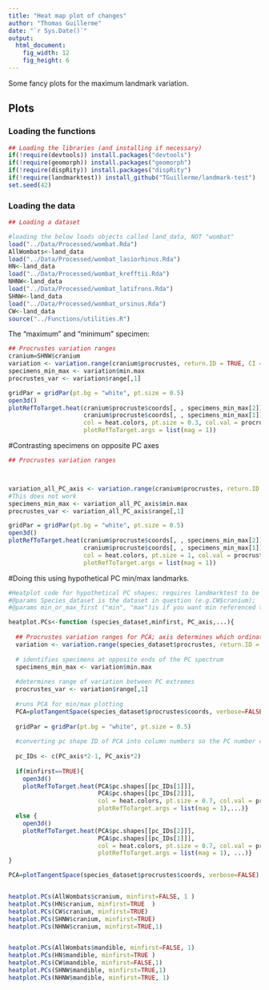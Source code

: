 ```yaml
---
title: "Heat map plot of changes"
author: "Thomas Guillerme"
date: "`r Sys.Date()`"
output:
  html_document:
    fig_width: 12
    fig_height: 6
---
```


Some fancy plots for the maximum landmark variation.

## Plots 

### Loading the functions

```r
## Loading the libraries (and installing if necessary)
if(!require(devtools)) install.packages("devtools")
if(!require(geomorph)) install.packages("geomorph")
if(!require(dispRity)) install.packages("dispRity")
if(!require(landmarktest)) install_github("TGuillerme/landmark-test")
set.seed(42)
```


### Loading the data

```r
## Loading a dataset

#loading the below loads objects called land_data, NOT "wombat"
load("../Data/Processed/wombat.Rda")
AllWombats<-land_data
load("../Data/Processed/wombat_lasiorhinus.Rda")
HN<-land_data
load("../Data/Processed/wombat_krefftii.Rda")
NHNW<-land_data
load("../Data/Processed/wombat_latifrons.Rda")
SHNW<-land_data
load("../Data/Processed/wombat_ursinus.Rda")
CW<-land_data
source("../Functions/utilities.R")

```

The "maximum" and "minimum" specimen:

```r
## Procrustes variation ranges
cranium=SHNW$cranium
variation <- variation.range(cranium$procrustes, return.ID = TRUE, CI = 0.5)
specimens_min_max <- variation$min.max
procrustes_var <- variation$range[,1]
```

```r
gridPar = gridPar(pt.bg = "white", pt.size = 0.5)
open3d()
plotRefToTarget.heat(cranium$procruste$coords[, , specimens_min_max[2]],
                     cranium$procruste$coords[, , specimens_min_max[1]],
                     col = heat.colors, pt.size = 0.3, col.val = procrustes_var,
                     plotRefToTarget.args = list(mag = 1))
```


#Contrasting specimens on opposite PC axes

```r
## Procrustes variation ranges



variation_all_PC_axis <- variation.range(cranium$procrustes, return.ID = TRUE, ordination = TRUE, axis = 1)
#This does not work
specimens_min_max <- variation_all_PC_axis$min.max
procrustes_var <- variation_all_PC_axis$range[,1]
```

```r
gridPar = gridPar(pt.bg = "white", pt.size = 0.5)
open3d()
plotRefToTarget.heat(cranium$procruste$coords[, , specimens_min_max[2]],
                     cranium$procruste$coords[, , specimens_min_max[1]],
                     col = heat.colors, pt.size = 1, col.val = procrustes_var,
                     plotRefToTarget.args = list(mag = 1))
```


#Doing this using hypothetical PC min/max landmarks. 

```r

#Heatplot code for hypothetical PC shapes; requires landmarktest to be loaded
#@params Species_dataset is the dataset in question (e.g.CW$cranium); 
#@params min_or_max_first ("min", "max")is if you want min referenced to max or vice versa. this is handy if one common lm displacement pattern happens to be associated with opposite signed PC scores.

heatplot.PCs<-function (species_dataset,minfirst, PC_axis,...){
  
  ## Procrustes variation ranges for PCA; axis determines which ordination axis to use
  variation <- variation.range(species_dataset$procrustes, return.ID = TRUE, axis=PC_axis, ordination=species_dataset$ordination)
  
  # identifies specimens at opposite ends of the PC spectrum
  specimens_min_max <- variation$min.max
  
  #determines range of variation between PC extremes
  procrustes_var <- variation$range[,1]
  
  #runs PCA for min/max plotting
  PCA=plotTangentSpace(species_dataset$procrustes$coords, verbose=FALSE)
  
  gridPar = gridPar(pt.bg = "white", pt.size = 0.5)
  
  #converting pc shape ID of PCA into column numbers so the PC number can be chosen (e.g. PC6min is PCA$pc.shapes[[11]])
  
  pc_IDs <- c(PC_axis*2-1, PC_axis*2)
  
  if(minfirst==TRUE){
    open3d()
    plotRefToTarget.heat(PCA$pc.shapes[[pc_IDs[1]]],
                         PCA$pc.shapes[[pc_IDs[2]]],
                         col = heat.colors, pt.size = 0.7, col.val = procrustes_var,
                         plotRefToTarget.args = list(mag = 1),...)}
  else {
    open3d()
    plotRefToTarget.heat(PCA$pc.shapes[[pc_IDs[2]]],
                         PCA$pc.shapes[[pc_IDs[1]]],
                         col = heat.colors, pt.size = 0.7, col.val = procrustes_var,
                         plotRefToTarget.args = list(mag = 1), ...)}
}

PCA=plotTangentSpace(species_dataset$procrustes$coords, verbose=FALSE)


heatplot.PCs(AllWombats$cranium, minfirst=FALSE, 1 )
heatplot.PCs(HN$cranium, minfirst=TRUE  )
heatplot.PCs(CW$cranium, minfirst=TRUE)
heatplot.PCs(SHNW$cranium, minfirst=TRUE)
heatplot.PCs(NHNW$cranium, minfirst=TRUE,1)


heatplot.PCs(AllWombats$mandible, minfirst=FALSE, 1)
heatplot.PCs(HN$mandible, minfirst=TRUE )
heatplot.PCs(CW$mandible, minfirst=FALSE,1)
heatplot.PCs(SHNW$mandible, minfirst=TRUE,1)
heatplot.PCs(NHNW$mandible, minfirst=TRUE, 1)



```

